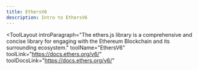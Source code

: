 ```yaml
---
title: EthersV6
description: Intro to EthersV6
---
```


<ToolLayout
    introParagraph="The ethers.js library is a comprehensive and concise library for engaging with the Ethereum Blockchain and its surrounding ecosystem."
    toolName="EthersV6"
    toolLink="https://docs.ethers.org/v6/"
    toolDocsLink="https://docs.ethers.org/v6/"
>
</ToolLayout>
